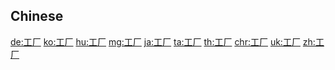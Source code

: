 {{also|工廠}}
==Chinese==
{{zh-see|工廠}}

[[de:工厂]]
[[ko:工厂]]
[[hu:工厂]]
[[mg:工厂]]
[[ja:工厂]]
[[ta:工厂]]
[[th:工厂]]
[[chr:工厂]]
[[uk:工厂]]
[[zh:工厂]]
